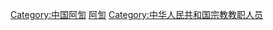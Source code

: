 [[Category:中国阿訇|Category:中国阿訇]]
[[Category:中华人民共和国穆斯林|阿訇]]
[[Category:中华人民共和国宗教教职人员|Category:中华人民共和国宗教教职人员]]